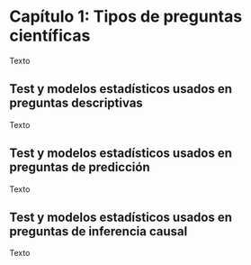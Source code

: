 # Capítulo 1: Tipos de preguntas científicas

Texto

## Test y modelos estadísticos usados en preguntas descriptivas

Texto

## Test y modelos estadísticos usados en preguntas de predicción

Texto

## Test y modelos estadísticos usados en preguntas de inferencia causal

Texto

